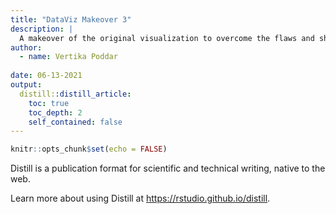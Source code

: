 ```yaml
---
title: "DataViz Makeover 3"
description: |
  A makeover of the original visualization to overcome the flaws and showcase a more clear and truthful presentation of data using Tableau.
author:
  - name: Vertika Poddar
    
date: 06-13-2021
output:
  distill::distill_article:
    toc: true
    toc_depth: 2
    self_contained: false
---
```



```r
knitr::opts_chunk$set(echo = FALSE)
```

Distill is a publication format for scientific and technical writing, native to the web.

Learn more about using Distill at <https://rstudio.github.io/distill>.


